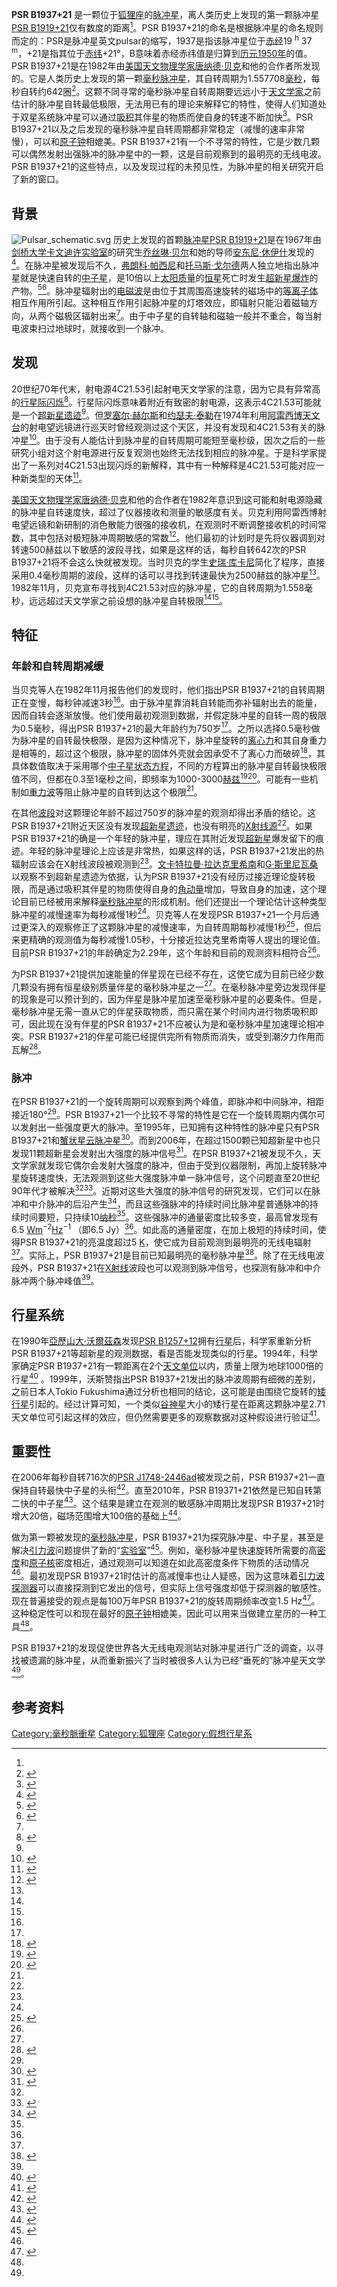 {{Starbox begin
| name=PSR B1937+21}}
{{Starbox image |
| image = 
| caption = }}
{{Starbox observe
| epoch=J2000
| ra= 19 <sup>h</sup> 39 <sup>m</sup> 560210 <sup>s</sup><ref name="astrometry1">{{cite journal | author = [[Victoria_Kaspi|Kaspi, V. M.]]; Taylor, J. H.; Ryba, M. F. | title = High-precision timing of millisecond pulsars. 3: Long-term monitoring of PSRs B1855+09 and B1937+21 | journal = Astrophysical Journal | volume = 428 | pages = 713–728 | year = 1994 | url = http://adsabs.harvard.edu/abs/1994ApJ...428..713K | doi = 10.1086/174280 | accessdate = 2010-02-14 | issue = 2 | archive-date = 2017-11-20 | archive-url = https://web.archive.org/web/20171120171335/http://adsabs.harvard.edu/abs/1994ApJ...428..713K | dead-url = no }}</ref>
| dec= +21°34' 59.14166" <ref name="astrometry1"/>
| constell=[[狐狸座|狐狸座]]<ref name="nature_letter">{{cite journal | author = Backer, D. C.; Kulkarni, S. R.; Heiles, C.; Davis, M. M.; Goss, W. M. | title = A millisecond pulsar | journal = Nature | volume = 300 | pages = 315–318 | year = 1982 | url = http://www.nature.com/nature/journal/v300/n5893/abs/300615a0.html | doi = 10.1038/300615a0 | accessdate = 2010-02-14 | archive-date = 2010-08-02 | archive-url = https://web.archive.org/web/20100802014552/http://www.nature.com/nature/journal/v300/n5893/abs/300615a0.html | dead-url = no }}</ref>
| appmag_v = }}
{{Starbox character
| class=[[脉冲星|脉冲星]]
| b-v = ?
| u-b = ?
| variable =}}
{{Starbox astrometry
| radial_v=
| prop_mo_ra=-0.130<ref name="astrometry2">{{cite journal | author = Dewey, R. J.; Ojeda, M. R.; Gwinn, C. R.; Jones, D. L.; Davis, M. M. | title = VLBI Astrometry of the Millisecond Pulsar B1937+21 | journal = Astronomical Journal | volume = 111 | pages = 315–319 | year = 1996 | url = http://adsabs.harvard.edu/abs/1996AJ....111..315D | doi = 10.1086/117783 | accessdate = 2010-02-14}}</ref>
| prop_mo_dec=-0.464<ref name="astrometry2"/>
| parallax=<0.28<ref name="astrometry1"/>
| p_error=0.08
| dist_ly = >11700
| dist_pc=>3600<ref name="xray">{{cite journal | author =Nicastro, L.; Cusumano, G.; Löhmer, O.; Kramer, M.; Kuiper, L.; Hermsen, W.; Mineo, T.; Becker, W. | title = BeppoSAX observation of PSR B1937+21 | journal = Astronomy and Astrophysics | volume = 413 | pages = 1065–1072 | year = 2004 | url = http://adsabs.harvard.edu/abs/2003astro.ph.10299N | doi =10.1051/0004-6361:20031593 | accessdate = 2010-02-14}}</ref>}}
{{Starbox detail
| mass=
| radius=
| luminosity=
| temperature=
| metal=
| rotation= 1.55780648819794 [[毫秒|毫秒]]<ref name="astrometry1"/>
| age=2.29{{Esp|8}}<ref name="kulkarni_overview">{{cite conference
| first = Shri
| last = Kulkarni
| authorlink = Shri Kulkarni
| coauthors =
| title = The First Decade of Millisecond Pulsars: An Overview
| booktitle = Millisecond Pulsars: A Decade of Surprise
| pages = 79–101
| publisher = Astronomical Society of the Pacific
| date = January 3–7, 1994
| location = San Francisco
| url = http://adsabs.harvard.edu/abs/1995ASPC...72...79K
| accessdate = 2010-02-14}}</ref>}}
{{Starbox catalog
| names= [[脉冲星|PSR]] B1937+214, 4C21.53, PSR J1939+213}}
{{Starbox reference
| Simbad = PSR B1937+21
}}
{{Starbox end}}

'''PSR B1937+21''' 是一颗位于[[狐狸座|狐狸座]]的[[脉冲星|脉冲星]]，离人类历史上发现的第一颗脉冲星[[PSR_B1919+21|PSR B1919+21]]仅有数度的距离<ref name="nature_letter"/>。PSR B1937+21的命名是根据脉冲星的命名规则而定的：PSR是脉冲星英文pulsar的缩写，1937是指该脉冲星位于[[赤经|赤经]]19 <sup>h</sup> 37 <sup>m</sup>，+21是指其位于[[赤纬|赤纬]]+21°，B意味着赤经赤纬值是归算到[[分点岁差|历元1950年]]的值。PSR B1937+21是在1982年由[[美国|美国]][[天文物理学|天文物理学家]][[唐纳德·贝克|唐纳德·贝克]]和他的合作者所发现的。它是人类历史上发现的第一颗[[毫秒脉冲星|毫秒脉冲星]]，其自转周期为1.557708[[毫秒|毫秒]]，每秒自转约642圈<ref name="discovery">{{cite journal | author = Backer, D.; Kulkarni, S.; Heiles, C.; Davis, M.; Goss, M. | title = Millisecond Pulsar in 4C 21.53 | journal = IAU Circ. | volume = 3743 | year = 1982 | editor = B.G. Marsden | url = http://adsabs.harvard.edu//abs/1982IAUC.3743....2B | accessdate = 2010-02-14 | issue = 2 | archive-date = 2016-03-04 | archive-url = https://web.archive.org/web/20160304221101/http://adsabs.harvard.edu//abs/1982IAUC.3743....2B | dead-url = no }}</ref>。这颗不同寻常的毫秒脉冲星自转周期要远远小于[[天文学家|天文学家]]之前估计的脉冲星自转最低极限，无法用已有的理论来解释它的特性，使得人们知道处于双星系统脉冲星可以通过[[吸积|吸积]]其伴星的物质而使自身的转速不断加快<ref name="radhakrishnan">{{cite journal | author = Radhakrishnan, V.; Srinivasan, G. | title = On the origin of the recently discovered ultra-rapid pulsar | journal = Current Science | volume = 51 | pages = 1096–1099 | year = 1982 | url = http://adsabs.harvard.edu//abs/1982CSci...51.1096R | accessdate = 2010-02-14 | archive-date = 2016-03-04 | archive-url = https://web.archive.org/web/20160304205711/http://adsabs.harvard.edu//abs/1982CSci...51.1096R | dead-url = no }}</ref>。PSR B1937+21以及之后发现的毫秒脉冲星自转周期都非常稳定（减慢的速率非常慢），可以和[[原子钟|原子钟]]相媲美。PSR B1937+21有一个不寻常的特性，它是少数几颗可以偶然发射出强脉冲的脉冲星中的一颗，这是目前观察到的最明亮的无线电波。PSR B1937+21的这些特点，以及发现过程的未预见性，为脉冲星的相关研究开启了新的窗口。

==背景==
{{main|脉冲星}}
[[Image:Pulsar_schematic.svg|thumb]]
历史上发现的首颗[[脉冲星|脉冲星]][[PSR_B1919+21|PSR B1919+21]]是在1967年由[[剑桥大学|剑桥大学]][[卡文迪许实验室|卡文迪许实验室]]的研究生[[乔丝琳·贝尔|乔丝琳·贝尔]]和她的导师[[安东尼·休伊什|安东尼·休伊什]]发现的<ref name="cp1919">{{cite journal | author = Hewish, A; Bell, S. J.; Pilkington, J. D. H.; Scott, P. F.; Collins, R. A. | title = Observation of a Rapidly Pulsating Radio Source | journal = [[Nature_(journal)|Nature]] | volume = 217 | pages = 709–713 | date = 24 February 1968 | url = http://adsabs.harvard.edu/abs/1968Natur.217..709H | doi = 10.1038/217709a0 | accessdate = 2010-02-14 | archive-date = 2017-03-19 | archive-url = https://web.archive.org/web/20170319044531/http://adsabs.harvard.edu/abs/1968Natur.217..709H | dead-url = no }}</ref>。在脉冲星被发现后不久，[[弗朗科·帕西尼|弗朗科·帕西尼]]和[[托马斯·戈尔德|托马斯·戈尔德]]两人独立地指出脉冲星就是快速自转的[[中子星|中子星]]，是10倍以上[[太阳质量|太阳质量]]的[[恒星|恒星]]死亡时发生[[II型超新星|超新星爆炸]]的产物。<ref name="pacini">{{cite journal | author = Pacini, F. | title = Rotating Neutron Stars, Pulsars and Supernova Remnants | journal = Nature | volume = 219 | issue = 5150 | pages = 145–146 | year = 1968 | url = http://adsabs.harvard.edu/abs/1968Natur.219..145P | doi = 10.1038/219145a0 | accessdate = 2010-02-14 | archive-date = 2019-04-30 | archive-url = https://web.archive.org/web/20190430054822/http://adsabs.harvard.edu/abs/1968Natur.219..145P | dead-url = no }}</ref><ref name = "gold">{{cite journal | author = Gold, T. | title = Rotating Neutron Stars as the Origin of the Pulsating Radio Sources | journal = Nature | issue = 5143 | pages = 731–732 | year = 1968 | doi = 10.1038/218731a0 | url = http://adsabs.harvard.edu//abs/1968Natur.218..731G | accessdate = 2010-02-14 | volume = 218 | archive-date = 2018-08-09 | archive-url = https://web.archive.org/web/20180809111752/http://adsabs.harvard.edu/abs/1968Natur.218..731G | dead-url = no }}</ref>。脉冲星辐射出的[[电磁波|电磁波]]是由位于其周围高速旋转的磁场中的[[等离子体|等离子体]]相互作用所引起。这种相互作用引起脉冲星的灯塔效应，即辐射只能沿着磁轴方向，从两个磁极区辐射出来<ref name="gold" />。由于中子星的自转轴和磁轴一般并不重合，每当射电波束扫过地球时，就接收到一个脉冲。

==发现==
20世纪70年代末，射电源4C21.53引起射电天文学家的注意，因为它具有异常高的[[行星际闪烁|行星际闪烁]]<ref name="purvis1983">{{cite journal | last = Purvis | first = Alan | title = 4C21.53 - A possible supernova remnant in Vulpecula | journal = Monthly Notices of the Royal Astronomical Society | volume = 202 | year = 1983 | pages = 605–614 | url = http://adsabs.harvard.edu/full/1983MNRAS.202..605P | accessdate = 2010-02-14}}</ref>。行星际闪烁意味着附近有致密的射电源，这表示4C21.53可能就是一个[[超新星遗迹|超新星遗迹]]<ref name="purvis1983"/>。但[[罗塞尔·赫尔斯|罗塞尔·赫尔斯]]和[[约瑟夫·泰勒|约瑟夫·泰勒]]在1974年利用[[阿雷西博天文台|阿雷西博天文台]]的射电望远镜进行巡天时曾经观测过这个天区，并没有发现和4C21.53有关的脉冲星<ref name = "hulse_taylor1974">{{cite journal | author = Hulse, R. A.; Taylor, J. H. | title = A High-Sensitivity Pulsar Survey | journal = Astrophysical Journal | volume = 191 | pages = 59–61 | url = http://adsabs.harvard.edu/abs/1974ApJ...191L..59H | doi = 10.1086/181548 | year = 1974 | accessdate = 2010-02-14}}</ref>。由于没有人能估计到脉冲星的自转周期可能短至毫秒级，因次之后的一些研究小组对这个射电源进行反复观测也始终无法找到相应的脉冲星。于是科学家提出了一系列对4C21.53出现闪烁的新解释，其中有一种解释是4C21.53可能对应一种新类型的天体<ref>{{cite journal | author = Rickard, J. J.; Cronyn, W. M. | title = Interstellar scattering, the North Polar Spur, and a possible new class of compact galactic radio sources | journal = Astrophysical Journal | volume = 228 | pages = 755–762 | url = http://adsabs.harvard.edu/abs/1979ApJ...228..755R | doi = 10.1086/156901 | accessdate = 2010-02-14|date=March 1979}}</ref>。

[[美国|美国]][[天文物理学|天文物理学家]][[唐纳德·贝克|唐纳德·贝克]]和他的合作者在1982年意识到这可能和射电源隐藏的脉冲星自转速度快，超过了仪器接收和测量的敏感度有关。贝克利用阿雷西博射电望远镜和新研制的消色散能力很强的接收机，在观测时不断调整接收机的时间常数，其中包括对极短脉冲周期敏感的常数<ref name="backer_review">{{cite journal | last = Backer | first = Don | authorlink = Don Backer | title = Millisecond pulsars | journal = Journal of Astrophysics and Astronomy | volume = 5 | year = 1984 | pages = 187–207 | doi = 10.1007/BF02714539 | url = http://www.springerlink.com/content/728h54315488p017/ | accessdate = 2010-02-14 | issue = 3 }}{{Dead link|date=2020年2月 |bot=InternetArchiveBot |fix-attempted=yes }}</ref>。他们最初的计划时是先将仪器调到对转速500赫兹以下敏感的波段寻找，如果是这样的话，每秒自转642次的PSR B1937+21将不会这么快就被发现。当时贝克的学生[[史瑞·库卡尼|史瑞·库卡尼]]简化了程序，直接采用0.4毫秒周期的波段，这样的话可以寻找到转速最快为2500赫兹的脉冲星<ref name="kulkarni_overview" />。 1982年11月，贝克宣布寻找到4C21.53对应的脉冲星，它的自转周期为1.558毫秒，远远超过天文学家之前设想的脉冲星自转极限<ref name="kulkarni_overview"/><ref name="discovery"/>。

==特征==
===年龄和自转周期减缓===
当贝克等人在1982年11月报告他们的发现时，他们指出PSR B1937+21的自转周期正在变慢，每秒钟减速3{{Esp|-14}}秒<ref name="discovery"/>。由于脉冲星靠消耗自转能而弥补辐射出去的能量，因而自转会逐渐放慢。他们使用最初观测到数据，并假定脉冲星的自转一周的极限为0.5毫秒，得出PSR B1937+21的最大年龄约为750岁<ref name="radhakrishnan" />。之所以选择0.5毫秒做为脉冲星的自转最快极限，是因为这种情况下，脉冲星旋转的[[离心力|离心力]]和其自身重力是相等的，超过这个极限，脉冲星的固体外壳就会因承受不了离心力而破碎<ref name="chakrabarty">{{cite journal | author = Chakrabarty, D.; Morgan, E. H.; Muno, M. P.; Galloway, D. K.; Wijnands, R.; van der Klis, M.; Markwardt, C. B. | title = Nuclear-powered millisecond pulsars and the maximum spin frequency of neutron stars | journal = Nature | volume = 424 | issue = 6944 | pages = 42–44 | year = 2003 | url = http://www.nature.com/nature/journal/v424/n6944/abs/nature01732.html | doi = 10.1038/nature01732 | accessdate = 2010-02-14 | pmid = 12840751 | archive-date = 2009-05-14 | archive-url = https://web.archive.org/web/20090514032642/http://www.nature.com/nature/journal/v424/n6944/abs/nature01732.html | dead-url = no }}</ref>，其具体数值取决于采用哪个[[中子星|中子星]][[状态方程_(宇宙学)|状态方程]]，不同的方程算出的脉冲星自转最快极限值不同，但都在0.3至1毫秒之间，即频率为1000-3000[[赫兹|赫兹]]<ref name="gr_recycling">{{cite journal | author = Cook, G. B.; Shapiro, S. L.; Teukolsky, S. A. | title = Recycling Pulsars to Millisecond Periods in General Relativity | journal = Astrophysical Journal Letters | volume = 423 | pages = 117–120 | year = 1994 | url = http://adsabs.harvard.edu/abs/1994ApJ...423L.117C | doi = 10.1086/187250 | accessdate = 2010-02-14}}</ref><ref name="minimum_period">{{cite journal | author = Haensel, P.; Lasota, J. P.; Zdunik, J. L. | title = On the minimum period of uniformly rotating neutron stars | journal = Astronomy and Astrophysics | volume = 344 | pages = 151–153 | year = 1999 | url = http://adsabs.harvard.edu/abs/1999A&A...344..151H | accessdate = 2010-02-14}}</ref>。可能有一些机制如[[重力波_(相对论)|重力波]]等阻止脉冲星的自转到达这个极限<ref name="chakrabarty" />。 

在其他[[波长|波段]]对这颗理论年龄不超过750岁的脉冲星的观测却得出矛盾的结论。这PSR B1937+21附近天区没有发现[[超新星遗迹|超新星遗迹]]，也没有明亮的[[X射线源|X射线源]]<ref name="nature_letter"/>。如果PSR B1937+21的确是一个年轻的脉冲星，理应在其附近发现[[超新星|超新星]]爆发留下的痕迹。年轻的脉冲星理论上应该是非常热，如果这样的话，PSR B1937+21发出的热辐射应该会在X射线波段被观测到<ref name="radhakrishnan" />。[[文卡特拉曼·拉达克里希南|文卡特拉曼·拉达克里希南]]和[[G·斯里尼瓦桑|G·斯里尼瓦桑]]以观察不到超新星遗迹为依据，认为PSR B1937+21没有经历过接近理论旋转极限，而是通过吸积其伴星的物质使得自身的[[角动量|角动量]]增加，导致自身的加速，这个理论目前已经被用来解释[[毫秒脉冲星|毫秒脉冲星]]的形成机制。他们还提出一个理论估计这种类型脉冲星的减慢速率为每秒减慢1{{Esp|-19}}秒<ref name="radhakrishnan"/>。贝克等人在发现PSR B1937+21一个月后通过更深入的观察修正了这颗脉冲星的减慢速率，为自转周期每秒减慢1{{Esp|-15}}秒<ref name="discovery_revision">{{cite journal | author = Backer, D.; Kulkarni, S.; Heiles, C. | title = Millisecond Pulsar in 4C.53 | journal = IAU Circ. | volume = 3746 | year = 1982 | editor = B. G. Marsden | url = http://adsabs.harvard.edu/abs/1982IAUC.3746....3B | accessdate = 2010-02-14 | issue = 3}}</ref>，但后来更精确的观测值为每秒减慢1.05{{Esp|-19}}秒，十分接近拉达克里希南等人提出的理论值。目前PSR B1937+21的年龄确定为2.29{{Esp|8}}年，这个年龄和目前的观测资料相符合<ref name="kulkarni_overview"/>。

为PSR B1937+21提供加速能量的伴星现在已经不存在，这使它成为目前已经少数几颗没有拥有恒星级别质量伴星的毫秒脉冲星之一<ref name = "phillips"/>。在毫秒脉冲星旁边发现伴星的现象是可以预计到的，因为伴星是脉冲星加速至毫秒脉冲星的必要条件。但是，毫秒脉冲星无需一直从它的伴星获取物质，而只需在某个时间内进行物质吸积即可，因此现在没有伴星的PSR B1937+21不应被认为是和毫秒脉冲星加速理论相冲突。PSR B1937+21的伴星可能已经提供完所有物质而消失，或受到潮汐力作用而瓦解<ref name="solitary">{{cite journal | author = Becker, W.; Trümper, J.; Lommen, A. N.; Backer, D. C. | title = X-Rays from the Nearby Solitary Millisecond Pulsar PSR J0030+0451: The Final ROSAT Observations | journal = The Astrophysical Journal | volume = 545 | issue = 2 | pages = 1015–1019 | year = 2000 | url = http://adsabs.harvard.edu/abs/2000ApJ...545.1015B | accessdate = 2010-02-14 | doi = 10.1086/317839}}</ref>。

===脉冲===
在PSR B1937+21的一个旋转周期可以观察到两个峰值，即脉冲和中间脉冲，相距接近180°<ref name="backer_review"/>。PSR B1937+21一个比较不寻常的特性是它在一个旋转周期内偶尔可以发射出一些强度更大的脉冲。至1995年，已知拥有这种特性的脉冲星只有PSR B1937+21和[[蟹状星云脉冲星|蟹状星云脉冲星]]<ref name="giant_pulses">{{cite journal | author = Cognard, I.; Shrauner, J. A.; Taylor, J. H.; Thorsett, S. E. | title = Giant Radio Pulses from a Millisecond Pulsar | journal = Astrophysical Journal Letters | volume = 457 | pages = 81–84 | year = 1996 | url = http://adsabs.harvard.edu/abs/1996ApJ...457L..81C | doi = 10.1086/309894 | accessdate = 2010-02-14 | archive-date = 2014-06-26 | archive-url = https://web.archive.org/web/20140626035707/http://adsabs.harvard.edu/abs/1996ApJ...457L..81C | dead-url = no }}</ref>。而到2006年，在超过1500颗已知超新星中也只发现11颗超新星会发射出大强度的脉冲信号<ref name="Kusmin2007">{{cite journal | title = Giant pulses of pulsar radio emission | author = Kuzmin, A. D. | journal = Astrophysics and Space Science | volume = 308 | issue = 1–4 | pages = 563–567 | year = 2007 | doi = 10.1007/s10509-007-9347-5 | url = http://adsabs.harvard.edu/abs/2007Ap%26SS.308..563K | accessdate = 2010-03-24 | archive-date = 2017-04-05 | archive-url = https://web.archive.org/web/20170405173302/http://adsabs.harvard.edu/abs/2007Ap%26SS.308..563K | dead-url = no }}</ref>。在PSR B1937+21被发现不久，天文学家就发现它偶尔会发射大强度的脉冲，但由于受到仪器限制，再加上旋转脉冲星旋转速度快，无法观测到这些大强度脉冲单一脉冲信号，这个问题直至20世纪90年代才被解决<ref name="giant_pulses"/><ref name="backer_rad_props">{{cite journal | last = Backer | first = Don | authorlink = Don Backer | title = Millisecond pulsar radiation properties | journal = Journal of Astrophysics and Astronomy | volume = 16 | year = 1995 | pages = 165–171 | url = http://www.springerlink.com/content/02784k46ll034814/ | doi = 10.1007/BF02714831 | accessdate = 2010-02-14 | issue = 2 }}{{Dead link|date=2020年2月 |bot=InternetArchiveBot |fix-attempted=yes }}</ref>。近期对这些大强度的脉冲信号的研究发现，它们可以在脉冲和中介脉冲的后沿产生<ref name="high_brightness">{{cite journal | author = Soglasnov, V. A.; Popov, M. V.; Bartel, N.; Cannon, W.; Novikov, A. Yu.; Kondratiev, V. I.; Altunin, V. I. | title = Giant Pulses from PSR B1937+21 with Widths <=15 Nanoseconds and Tb>=5×1039 K, the Highest Brightness Temperature Observed in the Universe | journal = The Astrophysical Journal | volume = 616 | issue = 1 | pages = 439–451 | year = 2004 | url = http://adsabs.harvard.edu/abs/2004astro.ph..8285S | doi = 10.1086/424908 | accessdate = 2010-02-14}}</ref>，而且这些强脉冲的持续时间比脉冲星普通脉冲的持续时间要短，只持续10[[纳秒|纳秒]]<ref name="high_brightness"/>。这些强脉冲的通量密度比较多变，最高曾发现有6.5{{e|−22}} [[瓦特|W]][[metre|m]]<sup>−2</sup>[[赫兹|Hz]]<sup>−1</sup> （即6.5{{e|4}} Jy）<ref name="high_brightness"/>。如此高的通量密度，在加上极短的持续时间，使得PSR B1937+21的亮温度超过5{{Esp|39}} [[热力学温标|K]]，使它成为目前观测到最明亮的无线电辐射<ref name="high_brightness"/>。实际上，PSR B1937+21是目前已知最明亮的毫秒脉冲星<ref name="">{{cite journal | author = Cordes, J. M.; Chernoff, D. F. | title = Neutron Star Population Dynamics. I. Millisecond Pulsars | journal = Astrophysical Journal | volume = 482 | pages = 971–992 | year = 1997 | url =http://adsabs.harvard.edu/abs/1997astro.ph..6162C | accessdate = 2010-02-14 | doi = 10.1086/304179}}</ref>。除了在无线电波段外，PSR B1937+21在[[X射线|X射线]]波段也可以观测到脉冲信号，也探测有脉冲和中介脉冲两个脉冲峰值<ref name = "xray"/>。

== 行星系统 ==
在1990年[[亞歷山大·沃爾茲森|亞歷山大·沃爾茲森]]发现[[PSR_B1257+12|PSR B1257+12]]拥有[[太阳系外行星|行星]]后，科学家重新分析PSR B1937+21等超新星的观测数据，看是否能发现类似的行星。1994年，科学家确定PSR B1937+21有一颗距离在2个[[天文单位|天文单位]]以内，质量上限为地球1000倍的行星<ref name = "phillips">{{cite journal | author = Phillips, J. A.; Thorsett, S. E. | title = Planets around pulsars: A review | journal = Astrophysics and Space Science | volume = 212 | pages = 91‒106 | year = 1994| url = http://adsabs.harvard.edu/abs/1994Ap&SS.212...91P | accessdate = 2010-02-14 | issue = 1‒2 | doi = 10.1007/BF00984513}}</ref> 。1999年，沃斯赞指出PSR B1937+21发出的脉冲波周期有细微的差别，之前日本人Tokio Fukushima通过分析也相同的结论，这可能是由围绕它旋转的[[矮行星|矮行星]]引起的。经过计算可知，一个类似[[谷神星|谷神星]]大小的矮行星在距离这颗脉冲星2.71天文单位可引起这样的效应，但仍然需要更多的观察数据对这种假设进行验证<ref name="pulsar_planet">{{Cite journal | url=http://adsabs.harvard.edu/abs/1999ptgr.conf..101W| author=Wolszczan, A. | title=Detecting Planets Around Pulsars| journal=Pulsar Timing, General Relativity and the Internal Structure of Neutron Stars | pages=101–115 | year=1999|bibcode=1999ptgr.conf..101W | accessdate = 2010-02-14}}</ref>。

{{OrbitboxPlanet begin}}
{{OrbitboxPlanet
| exoplanet = b(未确定)
| mass_earth= 0.000158
| semimajor = 2.7
| period = 1387
}}
{{Orbitbox end}}

==重要性==
在2006年每秒自转716次的[[PSR_J1748-2446ad|PSR J1748-2446ad]]被发现之前，PSR B1937+21一直保持自转最快中子星的头衔<ref name="j1748">{{cite journal | author = Hessels, J. W. T.; Ransom, S. M.; Stairs, I. H.; Freire, P. C. C.; Kaspi, V. M.; Camilo, F. | title = A Radio Pulsar Spinning at 716 Hz | journal = Science | volume = 311 | year = 2006 | pages = 1901–1904 | url = http://www.sciencemag.org/cgi/content/abstract/311/5769/1901 | doi = 10.1126/science.1123430 | pmid = 16410486 | accessdate = 2010-02-14 | issue = 5769 | archive-date = 2008-07-19 | archive-url = https://web.archive.org/web/20080719181702/http://www.sciencemag.org/cgi/content/abstract/311/5769/1901 | dead-url = no }}</ref>。直至2010年，PSR B19371+21依然是已知自转第二快的中子星<ref name="atnf_list">{{cite web | title = The ATNF Pulsar Database | url = http://www.atnf.csiro.au/research/pulsar/psrcat/proc_form.php?Name=Name&P0=P0&P1=P1&startUserDefined=true&c1_val=&c2_val=&c3_val=&c4_val=&sort_attr=p0&sort_order=asc&condition=&pulsar_names=&ephemeris=short&coords_unit=raj%2Fdecj&radius=&coords_1=&coords_2=&style=Long+with+last+digit+error&no_value=*&fsize=3&x_axis=&x_scale=linear&y_axis=&y_scale=linear&state=query&table_bottom.x=74&table_bottom.y=20 | accessdate = 2009-05-17 | archive-date = 2014-01-06 | archive-url = https://web.archive.org/web/20140106210908/http://www.atnf.csiro.au/research/pulsar/psrcat/proc_form.php?Name=Name&P0=P0&P1=P1&startUserDefined=true&c1_val=&c2_val=&c3_val=&c4_val=&sort_attr=p0&sort_order=asc&condition=&pulsar_names=&ephemeris=short&coords_unit=raj%2Fdecj&radius=&coords_1=&coords_2=&style=Long+with+last+digit+error&no_value=*&fsize=3&x_axis=&x_scale=linear&y_axis=&y_scale=linear&state=query&table_bottom.x=74&table_bottom.y=20 | dead-url = no }}</ref>。这个结果是建立在观测的敏感脉冲周期比发现PSR B1937+21时增大20倍，磁场范围增大100倍的基础上<ref name="backer_remarks">{{cite conference
| first = Don
| last = Backer
| authorlink = Don Backer
| title = Concluding Remarks
| booktitle = Millisecond Pulsars: A Decade of Surprise
| pages = 435–438
| publisher = Astronomical Society of the Pacific
| date = January 3–7, 1994
| location = San Francisco
| accessdate = 2010-02-14
| url = http://adsabs.harvard.edu/abs/1995ASPC...72..435B}}</ref>。

做为第一颗被发现的[[毫秒脉冲星|毫秒脉冲星]]，PSR B1937+21为探究脉冲星、中子星，甚至是解决[[重力波_(相对论)|引力波]]问题提供了新的“[[实验室|实验室]]”<ref name="encounters">{{cite journal | author = Thomsen, D. E. | title = Pulsar Encounters of a Third Kind | journal = Science News | volume = 123 | page = 4 | url = http://www.jstor.org/stable/3967824 | accessdate = 2010-02-14 | issue = 1 | date = January 1984 | archive-date = 2019-04-28 | archive-url = https://web.archive.org/web/20190428163105/https://www.jstor.org/stable/3967824 | dead-url = no }}</ref>。例如，毫秒脉冲星快速旋转所需要的高[[密度|密度]]和[[原子核|原子核]]密度相近，通过观测可以知道在如此高密度条件下物质的活动情况<ref name="j1748"/>。最初发现PSR B1937+21时估计的高减慢率也让人疑惑，因为这意味着[[引力波天文学#引力波探测器|引力波探测器]]可以直接探测到它发出的信号，但实际上信号强度却低于探测器的敏感性。现在普遍接受的观点是每100万年PSR B1937+21的旋转周期频率改变1.5 Hz<ref name="brief_backer_review">{{cite journal | last = Backer | first = Don | authorlink = Don Backer | title = The 1.5 Millisecond Pulsar | journal = Annals of the New York Academy of Sciences | volume = 422 | pages = 180–181 | year = 1984 | url = http://www3.interscience.wiley.com/journal/119527609/abstract | doi = 10.1111/j.1749-6632.1984.tb23351.x | accessdate = 2010-02-14 | issue = Eleventh Texas Symposium on Relativistic Astrophysics | author =  | archive-url = https://archive.today/20130105083556/http://www3.interscience.wiley.com/journal/119527609/abstract | archive-date = 2013-01-05 | dead-url = yes }}</ref>。 这种稳定性可以和现在最好的[[原子钟|原子钟]]相媲美，因此可以用来当做建立星历的一种工具<ref name="brief_backer_review"/>。

PSR B1937+21的发现促使世界各大无线电观测站对脉冲星进行广泛的调查，以寻找被遗漏的脉冲星，从而重新振兴了当时被很多人认为已经“垂死的”脉冲星天文学<ref name="kulkarni_overview" />。

==参考资料==
{{reflist}}

[[Category:毫秒脈衝星|Category:毫秒脈衝星]]
[[Category:狐狸座|Category:狐狸座]]
[[Category:假想行星系|Category:假想行星系]]